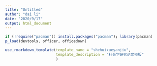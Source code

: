 ```yaml
---
title: "Untitled"
author: "dai li"
date: "2020/9/17"
output: html_document
---
```


```r
if (!require("pacman")) install.packages("pacman"); library(pacman)
p_load(devtools, officer, officedown)
```

```r
use_rmarkdown_template(template_name = "shehuixueyanjiu",
                       template_description = "社会学研究论文模板"
                       )
```


